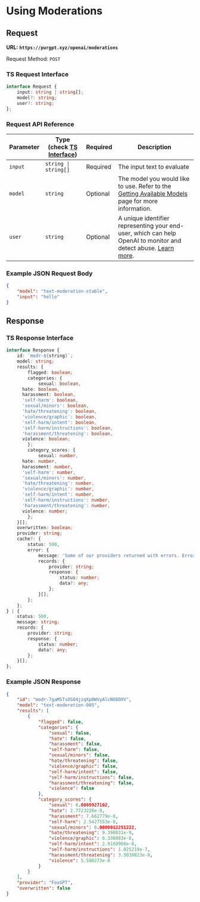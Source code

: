 # Using Moderations

## Request

**URL: `https://purgpt.xyz/openai/moderations`**

Request Method: `POST`

### TS Request Interface

```ts
interface Request {
	input: string | string[];
	model?: string;
    user?: string;
};
```
### Request API Reference


| **Parameter**    | **Type** (check [TS Interface](#ts-request-interface)) | **Required** | **Description**                                                                                                      |
|-----------------|-----------------|----------|-----------------------------------------------------------------------------------------------|
| `input`        | `string \| string[]`        | Required | The input text to evaluate        |
| `model`             | `string`| Optional | The model you would like to use. Refer to the [Getting Available Models](/docs/models) page for more information.              |
| `user`            | `string`        | Optional | A unique identifier representing your end-user, which can help OpenAI to monitor and detect abuse. [Learn more](https://platform.openai.com/docs/guides/safety-best-practices/end-user-ids).|


### Example JSON Request Body

```json
{
    "model": "text-moderation-stable",
    "input": "hello"
}
```

## Response

### TS Response Interface

```ts
interface Response {
	id: `modr-${string}`;
	model: string;
	results: {
		flagged: boolean;
		categories: {
			sexual: boolean,
      hate: boolean,
      harassment: boolean,
      'self-harm': boolean,
      'sexual/minors': boolean,
      'hate/threatening': boolean,
      'violence/graphic': boolean,
      'self-harm/intent': boolean,
      'self-harm/instructions': boolean,
      'harassment/threatening': boolean,
      violence: boolean;
		};
		category_scores: {
			sexual: number,
      hate: number,
      harassment: number,
      'self-harm': number,
      'sexual/minors': number,
      'hate/threatening': number,
      'violence/graphic': number,
      'self-harm/intent': number,
      'self-harm/instructions': number,
      'harassment/threatening': number,
      violence: number;
		};
	}[];
	overwritten: boolean;
	provider: string;
	cache?: {
		status: 500,
		error: {
			message: 'Some of our providers returned with errors. Errors are automatically reported to our developers.';
			records: {
				provider: string;
				response: {
					status: number;
					data?: any;
				};
			}[];
		};
	};
} | {
	status: 500,
	message: string;
	records: {
		provider: string;
		response: {
			status: number;
			data?: any;
		};
	}[];
};
```

### Example JSON Response

```json
{
    "id": "modr-7gaMSTsOSO4jzqXp8WVyAlcN08OXV",
    "model": "text-moderation-005",
    "results": [
        {
            "flagged": false,
            "categories": {
                "sexual": false,
                "hate": false,
                "harassment": false,
                "self-harm": false,
                "sexual/minors": false,
                "hate/threatening": false,
                "violence/graphic": false,
                "self-harm/intent": false,
                "self-harm/instructions": false,
                "harassment/threatening": false,
                "violence": false
            },
            "category_scores": {
                "sexual": 0.0005927102,
                "hate": 2.7723228e-8,
                "harassment": 7.662779e-8,
                "self-harm": 2.5427553e-8,
                "sexual/minors": 0.0000012251222,
                "hate/threatening": 9.390831e-9,
                "violence/graphic": 6.338083e-8,
                "self-harm/intent": 2.9169966e-8,
                "self-harm/instructions": 1.025219e-7,
                "harassment/threatening": 3.5038823e-8,
                "violence": 5.588273e-8
            }
        }
    ],
    "provider": "FoxGPT",
    "overwritten": false
}
```